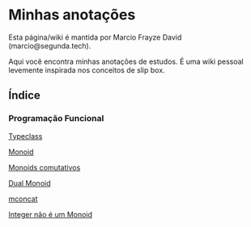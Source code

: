 = Minhas anotações =

Esta página/wiki é mantida por Marcio Frayze David (marcio@segunda.tech).

Aqui você encontra minhas anotações de estudos. É uma wiki pessoal levemente inspirada nos conceitos de slip box.

== Índice ==

=== Programação Funcional ===

[[Typeclass]]

[[Monoid]]

[[Monoids comutativos]]

[[Dual Monoid]]

[[mconcat]]

[[Integer não é um Monoid]]
